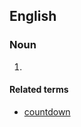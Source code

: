 {{also|countdown|Countdown|count down}}

==English==

===Noun===
{{en-noun}}

# {{alternative spelling of|en|countdown}}

====Related terms====
* [[countdown]]